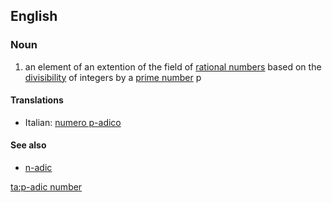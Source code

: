 {{wikipedia}}
==English==

===Noun===
{{en-noun|sg=''p''[[-adic]] [[number]]|pl=''p''-adic [[numbers]]}}

#{{mathematics}} an element of an extention of the field of [[rational number]]s based on the [[divisibility]] of integers by a [[prime number]] p

====Translations====
*Italian: [[numero p-adico]]

====See also====
*[[n-adic]]

[[ta:p-adic number]]